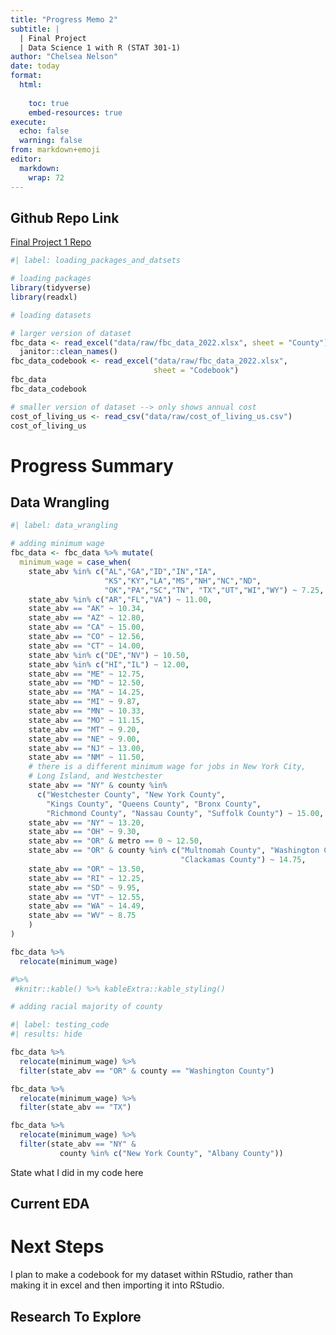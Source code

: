 ```yaml
---
title: "Progress Memo 2"
subtitle: |
  | Final Project 
  | Data Science 1 with R (STAT 301-1)
author: "Chelsea Nelson"
date: today
format:
  html:
    
    toc: true
    embed-resources: true
execute:
  echo: false
  warning: false
from: markdown+emoji 
editor: 
  markdown: 
    wrap: 72
---
```


::: {.callout-tip icon="false"}
## Github Repo Link

[Final Project 1
Repo](https://github.com/stat301-1-2023-fall/final-project-1-chelseanelson)
:::

```r
#| label: loading_packages_and_datsets

# loading packages
library(tidyverse)
library(readxl)

# loading datasets

# larger version of dataset
fbc_data <- read_excel("data/raw/fbc_data_2022.xlsx", sheet = "County") %>% 
  janitor::clean_names()
fbc_data_codebook <- read_excel("data/raw/fbc_data_2022.xlsx", 
                                sheet = "Codebook")
fbc_data
fbc_data_codebook

# smaller version of dataset --> only shows annual cost
cost_of_living_us <- read_csv("data/raw/cost_of_living_us.csv") 
cost_of_living_us

```

# Progress Summary

## Data Wrangling

```r
#| label: data_wrangling 

# adding minimum wage
fbc_data <- fbc_data %>% mutate(
  minimum_wage = case_when(
    state_abv %in% c("AL","GA","ID","IN","IA",
                     "KS","KY","LA","MS","NH","NC","ND",
                     "OK","PA","SC","TN", "TX","UT","WI","WY") ~ 7.25,
    state_abv %in% c("AR","FL","VA") ~ 11.00,
    state_abv == "AK" ~ 10.34,
    state_abv == "AZ" ~ 12.80,
    state_abv == "CA" ~ 15.00,
    state_abv == "CO" ~ 12.56,
    state_abv == "CT" ~ 14.00,
    state_abv %in% c("DE","NV") ~ 10.50,
    state_abv %in% c("HI","IL") ~ 12.00,
    state_abv == "ME" ~ 12.75,
    state_abv == "MD" ~ 12.50,
    state_abv == "MA" ~ 14.25,
    state_abv == "MI" ~ 9.87,
    state_abv == "MN" ~ 10.33,
    state_abv == "MO" ~ 11.15,
    state_abv == "MT" ~ 9.20,
    state_abv == "NE" ~ 9.00,
    state_abv == "NJ" ~ 13.00,
    state_abv == "NM" ~ 11.50, 
    # there is a different minimum wage for jobs in New York City,
    # Long Island, and Westchester
    state_abv == "NY" & county %in% 
      c("Westchester County", "New York County", 
        "Kings County", "Queens County", "Bronx County", 
        "Richmond County", "Nassau County", "Suffolk County") ~ 15.00,
    state_abv == "NY" ~ 13.20,
    state_abv == "OH" ~ 9.30,
    state_abv == "OR" & metro == 0 ~ 12.50,
    state_abv == "OR" & county %in% c("Multnomah County", "Washington County",
                                      "Clackamas County") ~ 14.75,
    state_abv == "OR" ~ 13.50,
    state_abv == "RI" ~ 12.25,
    state_abv == "SD" ~ 9.95,
    state_abv == "VT" ~ 12.55,
    state_abv == "WA" ~ 14.49,
    state_abv == "WV" ~ 8.75
    )
)

fbc_data %>% 
  relocate(minimum_wage) 

#%>% 
 #knitr::kable() %>% kableExtra::kable_styling()

# adding racial majority of county 


```

```r
#| label: testing_code
#| results: hide

fbc_data %>% 
  relocate(minimum_wage) %>% 
  filter(state_abv == "OR" & county == "Washington County")

fbc_data %>% 
  relocate(minimum_wage) %>% 
  filter(state_abv == "TX")

fbc_data %>% 
  relocate(minimum_wage) %>% 
  filter(state_abv == "NY" & 
           county %in% c("New York County", "Albany County"))
```


State what I did in my code here 

## Current EDA

# Next Steps

I plan to make a codebook for my dataset within RStudio, rather than 
making it in excel and then importing it into RStudio.

## Research To Explore
